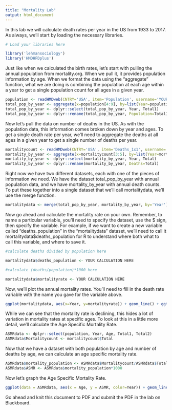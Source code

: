 ```yaml
---
title: "Mortality Lab"
output: html_document
---
```


In this lab we will calculate death rates per year in the US from 1933 to 2017.  As always, we'll start by loading the necessary libraries.
 
```r
# Load your libraries here

library('lehmansociology')
library('HMDHFDplus')

```

Just like when we calculated the birth rates, let's start with pulling the annual population from mortality.org.  When we pull it, it provides population information by age.  When we format the data using the "aggregate" function, what we are doing is combining the population at each age within a year to get a single population count for all ages in a given year.

```r

population <- readHMDweb(CNTRY='USA', item='Population', username='YOUR MORTALITY.ORG USERNAME', password='YOUR MORTALITY.ORG PASSWORD')
total_pop_by_year <- aggregate(x=population[4:9], by=list(Year=population$Year), FUN=sum)
total_pop_by_year <- dplyr::select(total_pop_by_year, Year, Total1)
total_pop_by_year <- dplyr::rename(total_pop_by_year, Population=Total1)

```

Now let's pull the data on number of deaths in the US.  As with the population data, this information comes broken down by year and ages.  To get a single death rate per year, we'll need to aggregate the deaths at all ages in a given year to get a single number of deaths per year.

```r

mortalitycount <- readHMDweb(CNTRY='USA', item='Deaths_1x1', username='YOUR MORTALITY.ORG USERNAME', password='YOUR MORTALITY.ORG PASSWORD')
mortality_by_year <- aggregate(x=mortalitycount[3:5], by=list(Year=mortalitycount$Year), FUN=sum)
mortality_by_year <- dplyr::select(mortality_by_year, Year, Total)
mortality_by_year <- dplyr::rename(mortality_by_year, Deaths=Total)

```

Right now we have two different datasets, each with one of the pieces of information we need.  We have the dataset total_pop_by_year with annual population data, and we have mortality_by_year with annual death counts.  To put these together into a single dataset that we'll call mortalitydata, we'll use the merge function.

```r

mortalitydata <- merge(total_pop_by_year, mortality_by_year, by='Year')

```

Now go ahead and calculate the mortality rate on your own.  Remember, to name a particular variable, you'll need to specify the dataset, use the $ sign, then specify the variable.  For example, if we want to create a new variable called "deaths_population" in the "mortalitydata" dataset, we'll need to call it mortalitydata$deaths_population for R to understand where both what to call this variable, and where to save it.

```r

#calculate deaths divided by population here

mortalitydata$deaths_population <- YOUR CALCULATION HERE

#calculate (deaths/population)*1000 here

mortalitydata$mortalityrate <- YOUR CALCULATION HERE

```

Now, we'll plot the annual mortality rates.  You'll need to fill in the death rate variable with the name you gave for the variable above.

```r

ggplot(mortalitydata, aes(x=Year, y=mortalityrate)) + geom_line() + ggtitle("US Death Rate 1933-2017")

```

While we can see that the mortality rate is declining, this hides a lot of variation in mortality rates at specific ages.  To look at this in a little more detail, we'll calculate the Age Specific Mortality Rate.

```r

ASMRdata <- dplyr::select(population, Year, Age, Total1, Total2)
ASMRdata$Mortalitycount <- mortalitycount$Total

```

Now that we have a dataset with both population by age and number of deaths by age, we can calculate an age specific mortality rate.

```r

ASMRdata$mortality_population <- ASMRdata$Mortalitycount/ASMRdata$Total1
ASMRdata$ASMR <- ASMRdata$mortality_population*1000

```

Now let's graph the Age Specific Mortality Rate.

```r

ggplot(data = ASMRdata, aes(x = Age, y = ASMR, color=Year)) + geom_line(aes(group=Year)) + ggtitle("US ASMR 1933-2017")

```

Go ahead and knit this document to PDF and submit the PDF in the lab on Blackboard.
